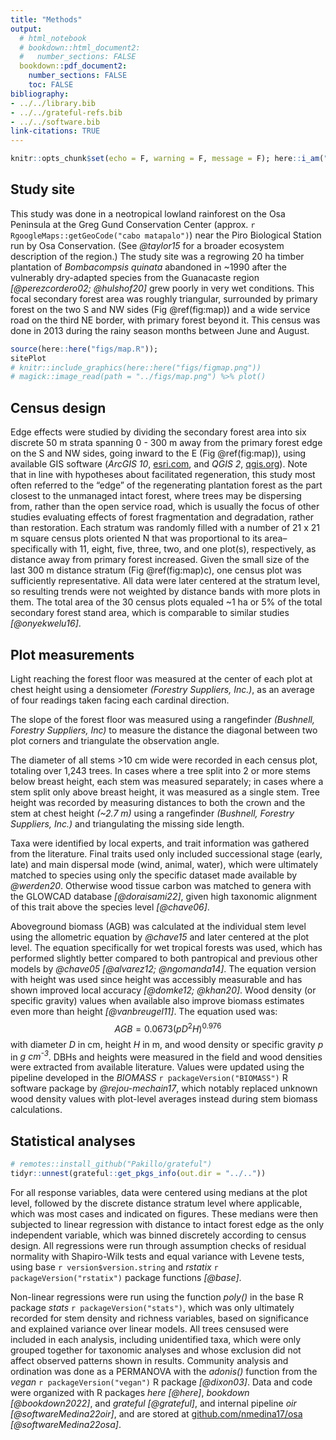 ```yaml
---
title: "Methods"
output: 
  # html_notebook
  # bookdown::html_document2:
  #   number_sections: FALSE
  bookdown::pdf_document2:
    number_sections: FALSE
    toc: FALSE
bibliography: 
- ../../library.bib
- ../../grateful-refs.bib
- ../../software.bib
link-citations: TRUE
---
```




```r
knitr::opts_chunk$set(echo = F, warning = F, message = F); here::i_am("article/methods.Rmd"); library(tidyverse)
```



## Study site



This study was done in a neotropical lowland rainforest on the Osa Peninsula at the Greg Gund Conservation Center (approx. `r RgoogleMaps::getGeoCode("cabo matapalo")`) near the Piro Biological Station run by Osa Conservation.
(See *@taylor15* for a broader ecosystem description of the region.)
The study site was a regrowing 20 ha timber plantation of *Bombacompsis quinata* abandoned in ~1990 after the vulnerably dry-adapted species from the Guanacaste region *[@perezcordero02; @hulshof20]* grew poorly in very wet conditions.
This focal secondary forest area was roughly triangular, surrounded by primary forest on the two S and NW sides (Fig \@ref(fig:map)) and a wide service road on the third NE border, with primary forest beyond it.
This census was done in 2013 during the rainy season months between June and August.

```r
source(here::here("figs/map.R"));
sitePlot
# knitr::include_graphics(here::here("figs/figmap.png"))
# magick::image_read(path = "../figs/map.png") %>% plot()
```

<!-- ![**Fig 1**](../figs/map.png) -->



## Census design



Edge effects were studied by dividing the secondary forest area into six discrete 50 m strata spanning 0 - 300 m away from the primary forest edge on the S and NW sides, going inward to the E (Fig \@ref(fig:map)), using available GIS software (*ArcGIS 10*, [esri.com](esri.com), and *QGIS 2*, [qgis.org](qgis.org)).
Note that in line with hypotheses about facilitated regeneration, this study most often referred to the "edge" of the regenerating plantation forest as the part closest to the unmanaged intact forest, where trees may be dispersing from, rather than the open service road, which is usually the focus of other studies evaluating effects of forest fragmentation and degradation, rather than restoration.
Each stratum was randomly filled with a number of 21 x 21 m square census plots oriented N that was proportional to its area--specifically with 11, eight, five, three, two, and one plot(s), respectively, as distance away from primary forest increased.
Given the small size of the last 300 m distance stratum (Fig \@ref(fig:map)c), one census plot was sufficiently representative.
All data were later centered at the stratum level, so resulting trends were not weighted by distance bands with more plots in them. 
The total area of the 30 census plots equaled ~1 ha or 5% of the total secondary forest stand area, which is comparable to similar studies *[@onyekwelu16]*.



## Plot measurements 
<!-- / Data collection -->



<!-- ### Canopy cover and topography -->



Light reaching the forest floor was measured at the center of each plot at chest height using a densiometer *(Forestry Suppliers, Inc.)*, as an average of four readings taken facing each cardinal direction.



<!-- ### [Topography] -->



The slope of the forest floor was measured using a rangefinder *(Bushnell, Forestry Suppliers, Inc)* to measure the distance the diagonal between two plot corners and triangulate the observation angle.



<!-- ### Tree measurements -->



The diameter of all stems >10 cm wide were recorded in each census plot, totaling over 1,243 trees.
<!-- Following common forestry guidelines,  -->
In cases where a tree split into 2 or more stems below breast height, each stem was measured separately; in cases where a stem split only above breast height, it was measured as a single stem. 
Tree height was recorded by measuring distances to both the crown and the stem at chest height *(~2.7 m)* using a rangefinder *(Bushnell, Forestry Suppliers, Inc.)* and triangulating the missing side length.

Taxa were identified by local experts, 
and trait information was gathered from the literature.
Final traits used only included successional stage (early, late) and main dispersal mode (wind, animal, water), which were ultimately matched to species using only the specific dataset made available by *@werden20*.
Otherwise wood tissue carbon was matched to genera with the GLOWCAD database *[@doraisami22]*, given high taxonomic alignment of this trait above the species level *[@chave06]*.



<!-- ### Aboveground biomass -->



Aboveground biomass (AGB) was calculated at the individual stem level using the allometric equation by *@chave15* and later centered at the plot level.
The equation specifically for wet tropical forests was used, which has performed slightly better compared to both pantropical and previous other models by *@chave05 [@alvarez12; @ngomanda14]*.
The equation version with height was used since height was accessibly measurable and has shown improved local accuracy *[@domke12; @khan20]*.
Wood density (or specific gravity) values when available also improve biomass estimates even more than height *[@vanbreugel11]*.
The equation used was: 
$${AGB} = 0.0673 (p D^2 H)^{0.976}$$ 
with diameter *D* in cm, height *H* in m, and wood density or specific gravity *p* in *g cm^-3^*.
DBHs and heights were measured in the field and wood densities were extracted from available literature. 
<!-- Where information was limited, values at the genus level were used and unrepresented taxa were assumed to be *0.58* following World Agroforestry Database guidelines [(worldagroforestry.org)](worldagroforestry.org). -->
<!-- *[References used for this step are given in *Table S1*.] * -->
Values were updated using the pipeline developed in the *BIOMASS* `r packageVersion("BIOMASS")` R software package by *@rejou-mechain17*, which notably replaced unknown wood density values with plot-level averages instead during stem biomass calculations. 
<!-- However, these updates did not appear to change the main results of this study. -->


## Statistical analyses



```r
# remotes::install_github("Pakillo/grateful")
tidyr::unnest(grateful::get_pkgs_info(out.dir = "../.."))
```

For all response variables, data were centered using medians at the plot level, followed by the discrete distance stratum level where applicable, which was most cases and indicated on figures. 
These medians were then subjected to linear regression with distance to intact forest edge as the only independent variable, which was binned discretely according to census design.
All regressions were run through assumption checks of residual normality with Shapiro-Wilk tests and equal variance with Levene tests, using base `r version$version.string` and *rstatix* `r packageVersion("rstatix")` package functions *[@base]*.
 <!-- including biomass converted to a per hectare basis,  -->

<!-- Correlated variables were grouped into multi-way ANOVAs---namely biomass, wood density, and diameter in one group; and height, stem density, and wood density in a different group.  -->
Non-linear regressions were run using the function *poly()* in the base R package *stats* `r packageVersion("stats")`, 
which was only ultimately recorded for stem density and richness variables, based on significance and explained variance over linear models. 
All trees censused were included in each analysis, including unidentified taxa, which were only grouped together for taxonomic analyses and whose exclusion did not affect observed patterns shown in results.
Community analysis and ordination was done as a PERMANOVA with the *adonis()* function from the *vegan* `r packageVersion("vegan")` R package *[@dixon03]*.
Data and code were organized with R packages *here* *[@here]*, *bookdown* *[@bookdown2022]*, and *grateful* *[@grateful]*, and internal pipeline *oir* *[@softwareMedina22oir]*, and are stored at [github.com/nmedina17/osa](github.com/nmedina17/osa) *[@softwareMedina22osa]*.

<!-- -   Allen and Kim (2020) as some justification for family-level analysis (their MI forest site shares \~6 / their 20 families with this site) -->

<!-- -   Neighborhood influence metric (Lorimer 1983, applied in Looney et al 2016) -->


<!-- - justify metrics, i.e. entropy vs. hists -->
